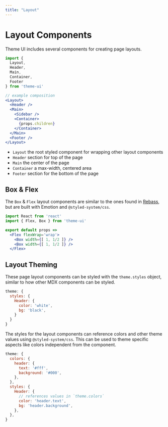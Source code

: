 ```yaml
---
title: "Layout"
---
```




# Layout Components

Theme UI includes several components for creating page layouts.

```js
import {
  Layout,
  Header,
  Main,
  Container,
  Footer
} from 'theme-ui'
```

```jsx
// example composition
<Layout>
  <Header />
  <Main>
    <Sidebar />
    <Container>
      {props.children}
    </Container>
  </Main>
  <Footer />
</Layout>
```

- `Layout` the root styled component for wrapping other layout components
- `Header` section for top of the page
- `Main` the center of the page
- `Container` a max-width, centered area
- `Footer` section for the bottom of the page

## Box & Flex

The `Box` & `Flex` layout components are similar to the ones found in [Rebass](https://rebassjs.org), but are built with Emotion and `@styled-system/css`.

```jsx
import React from 'react'
import { Flex, Box } from 'theme-ui'

export default props =>
  <Flex flexWrap='wrap'>
    <Box width={[ 1, 1/2 ]} />
    <Box width={[ 1, 1/2 ]} />
  </Flex>
```

## Layout Theming

These page layout components can be styled with the `theme.styles` object, similar to how other MDX components can be styled.

```js
theme: {
  styles: {
    Header: {
      color: 'white',
      bg: 'black',
    }
  }
}
```

The styles for the layout components can reference colors and other theme values using `@styled-system/css`. This can be used to theme specific aspects like colors independent from the component.

```js
theme: {
  colors: {
    header: {
      text: '#fff',
      background: '#000',
    },
  },
  styles: {
    Header: {
      // references values in `theme.colors`
      color: 'header.text',
      bg: 'header.background',
    },
  },
}
```

